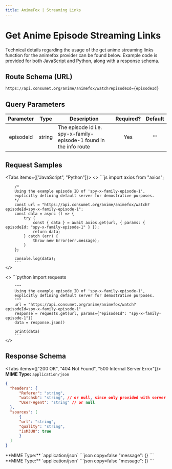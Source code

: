 ```yaml
---
title: AnimeFox | Streaming Links
---
```



# Get Anime Episode Streaming Links

Technical details regarding the usage of the get anime streaming links function for the animefox provider can be found below. Example code is provided for both JavaScript and Python, along with a response schema.

## Route Schema (URL)

```
https://api.consumet.org/anime/animefox/watch?episodeId={episodeId}
```

## Query Parameters

| Parameter |  Type  | Description                                                        | Required? | Default |
| :-------: | :----: | ------------------------------------------------------------------ | :-------: | :-----: |
| episodeId | string | The episode id i.e. spy-x-family-episode-1 found in the info route |    Yes    |  `""`   |

## Request Samples

<Tabs items={["JavaScript", "Python"]}>
  <Tab>
    <>
        ```js
        import axios from "axios";

        /*
        Using the example episode ID of 'spy-x-family-episode-1',
        explicitly defining default server for demostrative purposes.
        */
        const url = "https://api.consumet.org/anime/animefox/watch?episodeId=spy-x-family-episode-1";
        const data = async () => {
            try {
                const { data } = await axios.get(url, { params: { episodeId: "spy-x-family-episode-1" } });
                return data;
            } catch (err) {
                throw new Error(err.message);
            }
        };

        console.log(data);
        ```
    </>

  </Tab>
  <Tab>
    <>
        ```python
        import requests

        """
        Using the example episode ID of 'spy-x-family-episode-1',
        explicitly defining default server for demostrative purposes.
        """
        url = "https://api.consumet.org/anime/animefox/watch?episodeId=spy-x-family-episode-1"
        response = requests.get(url, params={"episodeId": "spy-x-family-episode-1"})
        data = response.json()

        print(data)
        ```
    </>

  </Tab>
</Tabs>

## Response Schema

<Tabs items={["200 OK", "404 Not Found", "500 Internal Server Error"]}>
  <Tab>
  **MIME Type:** `application/json`
  ```json copy=false
  {
    "headers": {
        "Referer": "string",
        "watchsb": "string", // or null, since only provided with server being equal to "streamsb".
        "User-Agent": "string" // or null
    },
    "sources": [
        {
        "url": "string",
        "quality": "string",
        "isM3U8": true
        }
    ]
  }
  ```
  </Tab>
  <Tab>
  **MIME Type:** `application/json`
  ```json copy=false
  "message": {}
  ```
  </Tab>
  <Tab>
  **MIME Type:** `application/json`
  ```json copy=false
  "message": {}
  ```
  </Tab>
</Tabs>
